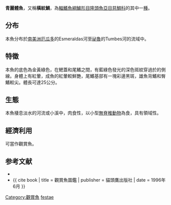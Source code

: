 {{Speciesbox
| name = 青麗體魚
| status = NE
| status_system = IUCN3.1
| image =
| image_width = 250px
| genus = Cichlasoma
| species = festae
| authority = [[Boulenger|Boulenger]], 1899
| synonyms = *''Herichthys festae''<br /><small>Boulenger, 1899</small>
*''Heros festae''<br /><small>Boulenger, 1899</small>
*''Nandopsis festae''<br /><small>Boulenger, 1899</small>
}}

'''青麗體魚'''，又稱'''橫紋鯛'''，為[[輻鰭魚綱|輻鰭魚綱]][[鱸形目|鱸形目]][[隆頭魚亞目|隆頭魚亞目]][[慈鯛科|慈鯛科]]的其中一[[種|種]]。

==分布==
本魚分布於[[南美洲|南美洲]][[厄瓜多|厄瓜多]]的Esmeraldas河至[[祕魯|祕魯]]的Tumbes河的流域中。

==特徵==
本魚的底色為金黃綠色，在鰓蓋和尾鰭之間，有藍綠色發光的深色斑紋穿過於的側線。身體上有紅暈，成魚的紅暈較鮮艷，尾鰭基部有一塊彩邊黑斑，雄魚背鰭和臀鰭較尖。體長可達25公分。

==生態==
本魚棲息淡水的河流或小溪中，肉食性，以小型[[無脊椎動物|無脊椎動物]]為食，具有領域性。

==經濟利用==
可當作觀賞魚。

==参考文献==
*{{FishBase_species|genus=Cichlasoma|species=festae|year=2011|month=12}}
*{{ cite book | title = 觀賞魚圖鑑 | publisher = 貓頭鷹出版社 | date = 1996年6月 }}
{{Taxonbar|from=Q6425749}}

[[Category:觀賞魚|Category:觀賞魚]]
[[Category:麗體魚屬|festae]]